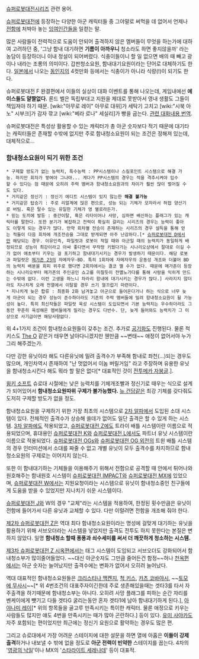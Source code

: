 [[슈퍼로봇대전]]시리즈 관련 용어.

[[슈퍼로봇대전]]에 등장하는 다양한 아군 캐릭터들 중 그야말로 써먹을 데 없어서 언제나 [[전함]]에 처박아 놓는 [[잉여인간]]들을 일컫는 말. 

많은 사람들이 전력적으로 도움이 안되어 출격하지 않은 멤버들이 무엇을 하는가에 대하여 고려하던 중, '그냥 함내 대기하면 '''기름이 아까우니''' 청소라도 하면 좋지않을까' 라는 농담이 등장하더니 이내 정설이 되어버렸다. 식충이들이니 할 일 없으면 배의 때 빼고 광이나 내라는 조롱의 의미이다. 갑판청소요원, 함내대기요원이라는 단어로 대체하기도 한다. [[일본]]에서 나오는 [[동인지]]의 4컷만화 등에서는 식충이가 아니라 식량(!)이 되기도 한다. 

슈퍼로봇대전 F 완결편에서 이들의 실상이 대화 이벤트를 통해 나오는데, 게임내에선 '''에이스들도 얄짤없다.''' 론드 벨은 독립부대고 지원을 제대로 못받아서 영내 생활도 그들이 책임져야 하기 때문. [wiki:"아무로 레이" 아무로 대위]가 세탁기 고치고 [wiki:"시북 아노" 시부크]가 감자 깎고 [wiki:"베라 로나" 세실리]가 빵을 굽는다. [http://bbs1.ruliweb.daum.net/gaia/do/ruliweb/detail/read?articleId=3075311&bbsId=G001&itemId=76867&pageIndex=2 관련 대화내용 번역].  

슈퍼로봇대전은 특성상 활용할 수 있는 캐릭터가 총 아군 숫자보다 적기 때문에 대기타는 캐릭터들은 존재할 수밖에 없지만 주로 함내청소요원이 되는 조건은 정해져 있는데, 대체적으로...

=== 함내청소요원이 되기 위한 조건 ===
 * 구제할 방도가 없는 능력치, 특수능력 : PP시스템이나 스킬포인트 시스템으로 해결 가능. 하지만 회차가 쌓여야 그나마... 게다가 PP시스템의 경우는 적을 격추시켜야 입수할 수 있다는 점 때문에 오히려 주력 멤버과 함내청소요원과의 차이가 훨씬 많이 벌어질 수도 있다.
 * 거지같은 정신기 : 정신기 에디트 시스템이 있지 않는한 '''해결 불가능'''
 * 거지같은 탑승기 : 주로 리얼계에 많은 편으로, 성능 되는 기체가 모자라서 허접 양산기로 버팀. 혹은 탈수 있는 유일한 기체가 영 별로라든가.
 * 믿는 도끼에 발등 : 중간이탈, 혹은 리타이어나 사망, 심하면 배신하는 플래그가 있는 캐릭터를 말한다. 또한 분기가 복잡하고 전력이 확실히 갈리는 시리즈의 경우는 능력이 좋아도 이렇게 되는 경우가 많다. 만약 회차별 전승이 존재하는 시리즈의 경우 설득을 통해 얻는 적들이 다음 회차에 개조전승을 그대로 받게되면 아주 난감하다.[* [[슈퍼로봇대전 D]]에서만 해당되는 경우. 이유인즉, 파일럿과 로봇이 적일 때와 아군일 때의 능력치가 동일하게 배정되므로 성능이 최강이라고 아싸 좋다면서 무작정 키웠다가는 시나리오상에서 절대로 이길 수가 없어 애초부터 키우는 걸 포기하고 함내대기시키는 경우가 발생하기 때문이다. 해당 로봇과 파일럿은 [[메가존 23]]의 자메자우-BD. 특히 1회차에 자메자우의 운동성 개조와 더불어 BD의 능력치 배분을 회피 위주로 했다면 2회차에서는 결코 깰 수가 없다. 때문에 메가존이 등장하는 시나리오부터 메가존의 주인공인 쇼고를 미칠듯이 전멸노가다를 통해 사랑을 익히게 만드는 수밖에 없다. 이런 고생을 하느니 차라리 함내에 대기시키는 경우가 많다.] 사라지지 않더라도 지나치게 오래 전열에서 이탈할 경우 쓰기 껄끄럽기 마련이다.
 * 지나치게 늦은 합류 : 최종화 2화 남겨놓고 아군으로 들어온다거나 하는 식으로 너무 늦게 아군이 되는 경우 성능이 준수하더라도 기존의 주력 멤버들에 밀려 함내청소요원이 될 가능성이 높다. 특히 최신작들은 파일럿 육성 시스템이 도입되면서 기본 능력치는 우수하더라도 그동안 꾸준히 육성해온 멤버들에게 밀리는 경우도 다반수. 단, 늦게 들어와도 능력치가 그 이상으로 사기급이면 해당사항없다.

위 4+1가지 조건이 함내청소요원들이 갖추는 조건. 추가로 [[공기]]화도 진행된다. 물론 척 키스도 [[The O]] 같은거 태우면 날아다니겠지만 웬만큼 ~~변태~~ 애정이 없어서야 누가 그리 해주겠는가.

다만 강한 유닛이라 해도 다른유닛에 밀려 출격수가 부족해 함내로 좌천(…)되는 경우도 많으며, 개인차역시 존재하여 "난 멋없어서 이놈 버릴거임" 라고 주장하며 유용한 유닛을 함내청소시킨다 해도 뭐라 할 말은 없다[* 대표적인 것이 [[전투메카 자붕글]].].

[[윙키 소프트]] 슈로대 시절에는 낮은 능력치를 기체개조빨과 정신기로 때우는 식으로 설계가 되어있어서 '''함내청소요원따위 구제가 불가능했다.''' [[뉴 건담]]같은 최강 기체를 갖다줘도 도저히 구제할 방도가 없을 정도.

함내청소요원을 구제하기 위한 가장 최초의 시스템으로 [[2차 알파]]에서 도입된 소대 시스템이 있다. 전체적인 출격수가 상승해 쓸데가 없어도 일단 출격은 할 수 있게 하는 시스템. [[3차 알파]]에도 적용되었고, [[슈퍼로봇대전 Z]]에도 트라이 배틀 시스템이란 이름으로 적용되었으며, 휴대용인 [[슈퍼로봇대전 K]]와 [[슈퍼로봇대전 L]]에서도 파트너 유닛 시스템이란 이름으로 적용되었다. [[슈퍼로봇대전 OGs]]와 [[슈퍼로봇대전 OG 외전]]의 트윈 배틀 시스템의 경우 인터미션에서 소대를 짜줄 수 없고 개별 유닛이 모두 출격수를 차지하므로 함내청소요원의 구제로는 이어지지 않는다.

또한 이 함내대기하는 기체들을 이용해주기 위해서 전함으로 공격할 때 안에서 튀어나와 원호해주는 함내원호 시스템이 [[슈퍼로봇대전 IMPACT]]와 [[슈퍼로봇대전 MX]]에 있었으며, [[슈퍼로봇대전 W]]에서는 지원요청이라는 시스템으로 유닛이 함내청소중인 친구들에게 도움을 받을 수 있었지만 지나치기 쉬운 시스템이다.

[[슈퍼로봇대전 J]]와 W의 경우 "교체"라는 시스템을 적용하여, 한정된 횟수만큼은 유닛이 전함에 들어가서 다른 유닛과 교체할 수 있다. 다만 이럴려면 전함을 개조해 줘야 한다.

[[제2차 슈퍼로봇대전 Z]]은 역대 최다 함내청소요원이라는 명성에 걸맞게 대기하는 유닛을 활용하기 위해 서브오더라는 시스템을 넣었지만 출격도 전투도 하지 못한다는 본질은 변하지 않았다. 일명 '''함내청소 할때 퐁퐁과 쇠수세미를 써서 더 깨끗하게 청소하는 시스템.'''

[[제3차 슈퍼로봇대전 Z 시옥편]]에서는 태그 시스템이 도입되고 서브오더도 강화되어서 함내청소부가 많이줄어들었다. ~~대신 아군숫자도 그만큼 줄어든건 함정~~허나 [[천옥편]]에서는 아군 숫자는 늘어났지만 출격수에는 변화가 없어서 오히려 늘어났다.

역대 대표적인 함내청소요원들은 [[크리스티나 맥켄지]], [[척 키스]], [[카츠 코바야시]], ~~[[토모에 무사시]]~~[* 위 4번조건의 대표주자이긴한데 주로 생존해있을때는 겟타3를 타서 자주출격을 하기때문에 함내청소부는 아니다. 오히려 사망 플래그를 피하는 순간 자리를 벤케이에게 뺏기고 다들 겟타G 굴리는동안 혼자 겟타1에 남아 함내대기하게 된다.], [[아야나미 레이]][* 위의 항목들을 골고루 만족시키는 특이한 캐릭터. 물론 애정으로 키우는 사람들도 많지만 얘도 4번을 만족시키는 때가 많아 곤란하다.] 등이 있다. [[유미 사야카]]도 자주 포함되는 편이었지만 최근에는 정신기 요원으로 활약하는 경우도 많은 편.

그리고 슈로대에서 가장 어려운 스테이지에 대한 설문을 하면 열에 아홉은 '''이들이 강제출격'''하거나 내보낼 수 밖에 없을 정도로 '''아군 전력이 빈약한''' 스테이지를 꼽는다. 4차의 '[[영광의 낙일]]'이나 MX의 '[[스타라이트 세레나데]]' 등이 대표적.
